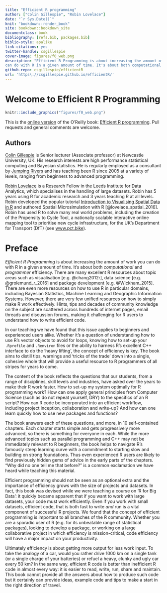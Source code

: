 ```yaml
--- 
title: "Efficient R programming"
author: ["Colin Gillespie", "Robin Lovelace"]
date: "`r Sys.Date()`"
knit: "bookdown::render_book"
site: bookdown::bookdown_site
documentclass: book
bibliography: [refs.bib, packages.bib]
biblio-style: apalike
link-citations: yes
twitter-handle: csgillespie
cover-image: figures/f0_web.png
description: "Efficient R Programming is about increasing the amount of work you 
can do with R in a given amount of time. It's about both computational and programmer efficiency."
github-repo: csgillespie/efficientR
url: 'https\://csgillespie.github.io/efficientR/'
---
```


# Welcome to Efficient R Programming {-}

```r
knitr::include_graphics("figures/f0_web.png")
```

This is the [online version](https://csgillespie.github.io/efficientR/) of the O'Reilly book: [Efficient R programming](http://shop.oreilly.com/product/0636920047995.do). Pull requests and general comments are welcome.

## Authors {-}

[Colin Gillespie](http://www.mas.ncl.ac.uk/~ncsg3/) is Senior lecturer (Associate
professor) at Newcastle University, UK. His research interests are high performance
statistical computing and Bayesian statistics. He is regularly employed as a
consultant by [Jumping Rivers](http://www.jumpingrivers.com/) and has teaching been R
since 2005 at a variety of levels, ranging from beginners to advanced programming.

[Robin Lovelace](http://robinlovelace.net/) is a Research Fellow in the Leeds Institute for Data Analytics, which
specialises in the handling of large datasets. Robin has 5 years using R for academic
research and 3 years teaching R at all levels. Robin developed the popular tutorial
[Introduction to Visualising Spatial Data in R](https://github.com/Robinlovelace/Creating-maps-in-R)
and authored Spatial
Microsimulation with R [@lovelace_spatial_2016]. Robin has used R to solve many real world problems, including the creation of the Propensity to Cycle Tool, a nationally scalable interactive online mapping
tool to prioritise new cycle infrastructure, for the UK’s Department for Transport (DfT)
(see [www.pct.bike](http://www.pct.bike/)).

# Preface {-}

*Efficient R Programming* is about increasing the amount of work you can do with R in a given amount of time. It's about both *computational* and *programmer* efficiency. There are many excellent R resources about topic areas such as visualisation [e.g. @chang2012r], data science [e.g. @grolemund_r_2016] and package development [e.g. @Wickham_2015]. There are even more resources on how to use R in particular domains, including Bayesian Statistics, Machine Learning and Geographic Information Systems. However, there are very few unified resources on how to simply make R work effectively. Hints, tips and decades of community knowledge on the subject are scattered across hundreds of internet pages, email threads and discussion forums, making it challenging for R users to understand how to write efficient code.

In our teaching we have found that this issue applies to beginners and experienced users alike. Whether it's a question of understanding how to use R's vector objects to avoid for loops, knowing how to set-up your `.Rprofile` and `.Renviron` files or the ability to harness R's excellent C++ interface to do the 'heavy lifting', the concept of efficiency is key. The book aims to distill tips, warnings and 'tricks of the trade' down into a single, cohesive whole that will provide a useful resource to R programmers of all stripes for years to come.

The content of the book reflects the questions that our students, from a range of disciplines, skill levels and industries, have asked over the years to make their R work faster. How to set-up my system optimally for R programming work? How can one apply general principles from Computer Science (such as do not repeat yourself, DRY) to the specifics of an R script? How can R code be incorporated into an efficient workflow, including project inception, collaboration and write-up? And how can one learn quickly how to use new packages and functions?

The book answers each of these questions, and more, in 10 self-contained chapters. Each chapter starts simple and gets progressively more advanced, so there is something for everyone in each. While the more advanced topics such as parallel programming and C++ may not be immediately relevant to R beginners, the book helps to navigate R's famously steep learning curve with a commitment to starting slow and building on strong foundations. Thus even experienced R users are likely to find previously hidden gems of advice in the early parts of the chapters. "Why did no one tell me that before?" is a common exclamation we have heard while teaching this material.

Efficient programming should not be seen as an optional extra and the importance of efficiency grows with the size of projects and datasets. In fact, this book was devised while we were teaching a course on 'R for Big Data': it quickly became apparent that if you want to work with large datasets, your code must work efficiently. Even if you work with small datasets, efficient code, that is both fast to write *and* run is a vital component of successful R projects. We found that the concept of efficient programming is important to all branches of the R community. Whether you are a sporadic user of R (e.g. for its unbeatable range of statistical packages), looking to develop a package, or working on a large collaborative project in which efficiency is mission-critical, code efficiency will have a major impact on your productivity.

Ultimately efficiency is about getting more output for less work input. To take the analogy of a car, would you rather drive 1000 km on a single tank (or a single charge of your batteries) or refuel a heavy, clunky and ugly car every 50 km? In the same way, efficient R code is better than inefficient R code in almost every way: it is easier to read, write, run, share and maintain. This book cannot provide all the answers about how to produce such code but it certainly can provide ideas, example code and tips to make a start in the right direction of travel.

